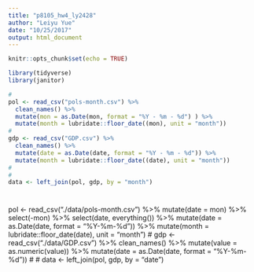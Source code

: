 ```yaml
---
title: "p8105_hw4_ly2428"
author: "Leiyu Yue"
date: "10/25/2017"
output: html_document
---
```


```r
knitr::opts_chunk$set(echo = TRUE)
```

```r
library(tidyverse)
library(janitor)
```

```r
#
pol <- read_csv("pols-month.csv") %>% 
  clean_names() %>% 
  mutate(mon = as.Date(mon, format = "%Y - %m - %d") ) %>% 
  mutate(month = lubridate::floor_date((mon), unit = "month"))
#
gdp <- read_csv("GDP.csv") %>% 
  clean_names() %>% 
  mutate(date = as.Date(date, format = "%Y - %m - %d")) %>% 
  mutate(month = lubridate::floor_date((date), unit = "month"))
#
#
data <- left_join(pol, gdp, by = "month")
```


#
pol <- read_csv("./data/pols-month.csv") %>% 
  mutate(date = mon) %>% 
  select(-mon) %>%
  select(date, everything()) %>% 
  mutate(date = as.Date(date, format = "%Y-%m-%d")) %>% 
  mutate(month = lubridate::floor_date(date), unit = "month")
#
gdp <- read_csv("./data/GDP.csv") %>% 
  clean_names() %>% 
  mutate(value = as.numeric(value)) %>% 
  mutate(date = as.Date(date, format = "%Y-%m-%d"))
#
#
data <- left_join(pol, gdp, by = "date")


